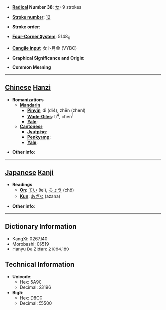 * '''[[Wiktionary:Chinese radical index| Radical]] Number 38''': [[Wiktionary:Chinese radical index 女|女]]+9 strokes

* '''[[Wiktionary:Chinese total strokes index|Stroke number]]''': [[Wiktionary:Chinese total strokes index 12|12]]

* '''Stroke order''': 

* '''[[Wiktionary:Chinese four corner index|Four-Corner System]]''': 5148<sub>6</sub>

* '''[[Wiktionary:Chinese Cangjie index|Cangjie input]]''': 女卜月金 (VYBC)

* '''Graphical Significance and Origin''': 

* '''Common Meaning'''

----

== [[Chinese]] [[Hanzi]] ==

* '''Romanizations'''
** '''[[Mandarin]]'''
*** '''[[Pinyin]]''': dì (di4), zhēn (zhen1)
*** '''[[Wade-Giles]]''': ti<sup>4</sup>, chen<sup>1</sup>
*** '''[[Yale]]''': 
** '''[[Cantonese]]'''
*** '''[[Jyutping]]''':
*** '''[[Penkyamp]]''': 
*** '''[[Yale]]''': 

* '''Other info''': 

----

== [[Japanese]] [[Kanji]] ==

* '''Readings'''
** '''[[On]]''': [[てい]] (tei), [[ちょう]] (chō)
** '''[[Kun]]''': [[あざな]] (azana)

* '''Other info''':  

----

== Dictionary Information ==

* KangXi: 0267.140
* Morobashi: 06519
* Hanyu Da Zidian: 21064.180

== Technical Information ==

* '''Unicode''':
** Hex: 5A9C
** Decimal: 23196
* '''Big5''':
** Hex: D8CC
** Decimal: 55500